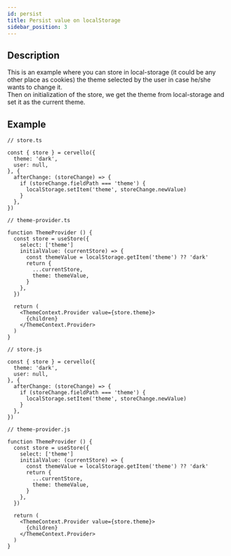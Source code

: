 ```yaml
---
id: persist
title: Persist value on localStorage
sidebar_position: 3
---
```


## Description

This is an example where you can store in local-storage (it could be any other place as cookies) the theme
selected by the user in case he/she wants to change it.<br/>
Then on initialization of the store, we get the theme from local-storage and set it as the current theme.

## Example

<Tabs groupId="code-language">
  <TabItem value="tsx" label="TypeScript">

    // store.ts

    const { store } = cervello({
      theme: 'dark',
      user: null,
    }, {
      afterChange: (storeChange) => {
        if (storeChange.fieldPath === 'theme') {
          localStorage.setItem('theme', storeChange.newValue)
        }
      },
    })

    // theme-provider.ts

    function ThemeProvider () {
      const store = useStore({
        select: ['theme']
        initialValue: (currentStore) => {
          const themeValue = localStorage.getItem('theme') ?? 'dark'
          return {
            ...currentStore,
            theme: themeValue,
          }
        },
      })

      return (
        <ThemeContext.Provider value={store.theme}>
          {children}
        </ThemeContext.Provider>
      )
    }
      
  </TabItem>
  <TabItem value="jsx" label="JavaScript">

    // store.js

    const { store } = cervello({
      theme: 'dark',
      user: null,
    }, {
      afterChange: (storeChange) => {
        if (storeChange.fieldPath === 'theme') {
          localStorage.setItem('theme', storeChange.newValue)
        }
      },
    })

    // theme-provider.js

    function ThemeProvider () {
      const store = useStore({
        select: ['theme']
        initialValue: (currentStore) => {
          const themeValue = localStorage.getItem('theme') ?? 'dark'
          return {
            ...currentStore,
            theme: themeValue,
          }
        },
      })

      return (
        <ThemeContext.Provider value={store.theme}>
          {children}
        </ThemeContext.Provider>
      )
    }
      

  </TabItem>
</Tabs>
